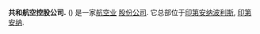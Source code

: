 {{expand|time=2015-03-31T04:20:27+00:00}}
{{primarysources|time=2015-03-31T04:20:27+00:00}}
{{Infobox company
|name   = 共和航空控股
|foundation = 1973
|location  = [[印第安纳波利斯|印第安纳波利斯]], [[印第安纳|印第安纳]], USA
|area_served = [[北美洲|北美洲]]
|key_people  = Bryan Bedford <small>([[首席执行官|首席执行官]])</small><br /><small>([[董事长|董事长]])</small>
|num_employees  =  控股公司 (450)<br />  子公司 (10000+)
|industry  = [[交通|交通]]
|homepage  = [http://www.rjet.com rjet.com]
|}}

'''共和航空控股公司.''' ({{NASDAQ|RJET}}) 是一家[[航空业|航空业]] [[股份公司|股份公司]]. 它总部位于[[印第安纳波利斯|印第安纳波利斯]], [[印第安纳|印第安纳]].